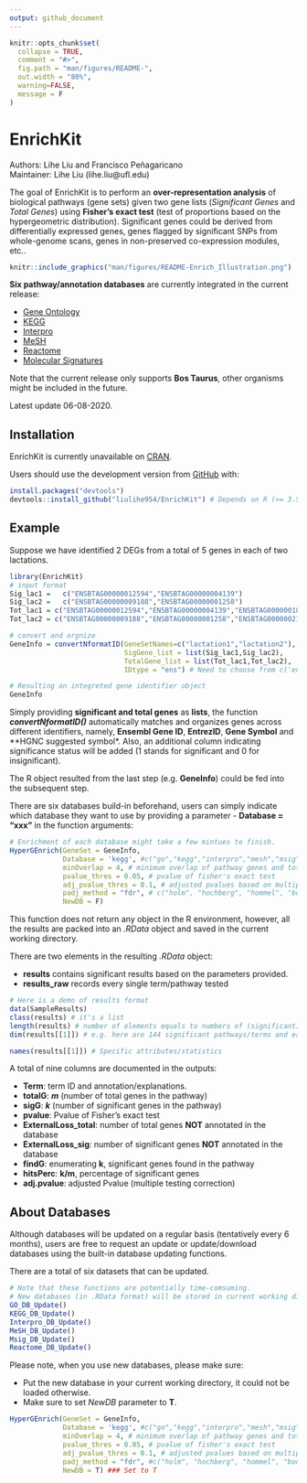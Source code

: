 ```yaml
---
output: github_document
---
```


<!-- README.md is generated from README.Rmd. Please edit that file -->

```r
knitr::opts_chunk$set(
  collapse = TRUE,
  comment = "#>",
  fig.path = "man/figures/README-",
  out.width = "80%",
  warning=FALSE,
  message = F
)
```

# EnrichKit

Authors: Lihe Liu and Francisco Peñagaricano  
Maintainer: Lihe Liu (lihe.liu@ufl.edu)


The goal of EnrichKit is to perform an **over-representation analysis** of biological pathways (gene sets) given two gene lists (*Significant Genes* and *Total Genes*) using **Fisher's exact test** (test of proportions based on the hypergeometric distribution). Significant genes could be derived from differentially expressed genes, genes flagged by significant SNPs from whole-genome scans, genes in non-preserved co-expression modules, etc..

```r
knitr::include_graphics("man/figures/README-Enrich_Illustration.png")

```

**Six pathway/annotation databases** are currently integrated in the current release:

- [Gene Ontology](http://ensemblgenomes.org/info/access/biomart)
- [KEGG](https://www.genome.jp/kegg/)
- [Interpro](http://ensemblgenomes.org/info/access/biomart)
- [MeSH](https://scholar.google.com/scholar?hl=en&as_sdt=0%2C10&q=The+MeSH+translation+maintenance+system%3A+structure%2C+interface+design%2C+and+implementation.&btnG=)
- [Reactome](https://reactome.org/download-data)
- [Molecular Signatures](https://data.broadinstitute.org/gsea-msigdb/msigdb/release/)

Note that the current release only supports **Bos Taurus**, other organisms might be included in the future. 

Latest update 06-08-2020. 

## Installation

EnrichKit is currently unavailable on [CRAN](https://CRAN.R-project.org).

Users should use the development version from [GitHub](https://github.com/) with:

```r
install.packages("devtools")
devtools::install_github("liulihe954/EnrichKit") # Depends on R (>= 3.5.0)
```

## Example

Suppose we have identified 2 DEGs from a total of 5 genes in each of two lactations. 

```r
library(EnrichKit)
# input format
Sig_lac1 =   c("ENSBTAG00000012594","ENSBTAG00000004139")
Sig_lac2 =   c("ENSBTAG00000009188","ENSBTAG00000001258")
Tot_lac1 = c("ENSBTAG00000012594","ENSBTAG00000004139","ENSBTAG00000018278","ENSBTAG00000021997","ENSBTAG00000008482")
Tot_lac2 = c("ENSBTAG00000009188","ENSBTAG00000001258","ENSBTAG00000021819","ENSBTAG00000019404","ENSBTAG00000015212")

# convert and orgnize
GeneInfo = convertNformatID(GeneSetNames=c("lactation1","lactation2"),
                            SigGene_list = list(Sig_lac1,Sig_lac2),
                            TotalGene_list = list(Tot_lac1,Tot_lac2),
                            IDtype = "ens") # Need to choose from c('ens','entrez','symbol')

# Resulting an integreted gene identifier object
GeneInfo
```

Simply providing **significant and total genes** as **lists**, the function ***convertNformatID()** *automatically matches and organizes genes across different identifiers, namely, **Ensembl Gene ID**, **EntrezID**, **Gene Symbol** and **HGNC suggested symbol*. Also, an additional column indicating significance status will be added (1 stands for significant and 0 for insignificant).

The R object resulted from the last step (e.g. **GeneInfo**) could be fed into the subsequent step.   

There are six databases build-in beforehand, users can simply indicate which database they want to use by providing a parameter - **Database = "xxx"** in the function arguments: 

```r
# Enrichment of each database might take a few mintues to finish.
HyperGEnrich(GeneSet = GeneInfo,
             Database = 'kegg', #c("go","kegg","interpro","mesh","msig","reactome")
             minOverlap = 4, # minimum overlap of pathway genes and total genes
             pvalue_thres = 0.05, # pvalue of fisher's exact test
             adj_pvalue_thres = 0.1, # adjusted pvalues based on multiple testing correction
             padj_method = "fdr", # c("holm", "hochberg", "hommel", "bonferroni", "BH", "BY", "fdr", "none")
             NewDB = F)
```

This function does not return any object in the R environment, however, all the results are packed into an *.RData* object and saved in the current working directory.

There are two elements in the resulting *.RData* object:  

- **results** contains significant results based on the parameters provided.
- **results_raw** records every single term/pathway tested  

```r
# Here is a demo of results format
data(SampleResults)
class(results) # it's a list
length(results) # number of elements equals to numbers of (significant) gene list provided
dim(results[[1]]) # e.g. here are 144 significant pathways/terms and each has 9 attributes/statistics
```

```r
names(results[[1]]) # Specific attributes/statistics
```
A total of nine columns are documented in the outputs:

- **Term**: term ID and annotation/explanations.
- **totalG**: ***m*** (number of total genes in the pathway)
- **sigG**: ***k*** (number of significant genes in the pathway)
- **pvalue**: Pvalue of Fisher's exact test
- **ExternalLoss_total**: number of total genes **NOT** annotated in the database
- **ExternalLoss_sig**: number of significant genes **NOT** annotated in the database
- **findG**: enumerating **k**, significant genes found in the pathway
- **hitsPerc**: **k/m**, percentage of significant genes
- **adj.pvalue**: adjusted Pvalue (multiple testing correction)

## About Databases

Although databases will be updated on a regular basis (tentatively every 6 months), users are free to request an update or update/download databases using the built-in database updating functions. 

There are a total of six datasets that can be updated.

```r
# Note that these functions are potentially time-comsuming.
# New databases (in .RData format) will be stored in current working directory
GO_DB_Update()
KEGG_DB_Update()
Interpro_DB_Update()
MeSH_DB_Update()
Msig_DB_Update()
Reactome_DB_Update()
```

Please note, when you use new databases, please make sure:  

- Put the new database in your current working directory, it could not be loaded otherwise.  
- Make sure to set *NewDB* parameter to **T**.  

```r
HyperGEnrich(GeneSet = GeneInfo,
             Database = 'kegg', #c("go","kegg","interpro","mesh","msig","reactome")
             minOverlap = 4, # minimum overlap of pathway genes and total genes
             pvalue_thres = 0.05, # pvalue of fisher's exact test
             adj_pvalue_thres = 0.1, # adjusted pvalues based on multiple testing correction
             padj_method = "fdr", #c("holm", "hochberg", "hommel", "bonferroni", "BH", "BY", "fdr", "none")
             NewDB = T) ### Set to T
```
